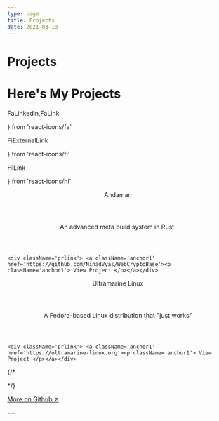 ```yaml
---
type: page
title: Projects
date: 2021-03-18
---
```


# Projects

<h1 className="title1">Here's My Projects</h1>


FaLinkedin,FaLink

} from 'react-icons/fa'

FiExternalLink

} from 'react-icons/fi'

HiLink

} from 'react-icons/hi'

<div className="testimonials-container">

<div className="testimonial-item4">

<div className='sectionp'>
  <header className='prtitle'>Andaman</header>
  <header className='prspan'>An advanced meta build system in Rust.</header>

    <div className='prlink'> <a className='anchor1' href='https://github.com/NinadVyas/WebCryptoBase'><p className='anchor1'> View Project </p></a></div>

  </div>
</div>

<div className="testimonial-item3">
<div className='sectionp'>
  <header className='prtitle'>Ultramarine Linux</header>
  <header className='prspan'>A Fedora-based Linux distribution that "just works"</header>

    <div className='prlink'> <a className='anchor1' href='https://ultramarine-linux.org'><p className='anchor1'> View Project </p></a></div>

  </div>
</div>

{/* <div className='cursor'></div> */}

</div>
<div >
  <a className='btmmore' href='https://github.com/NinadVyas'> <p className='btmmore'>More on Github ↗</p> </a>
</div>
---
